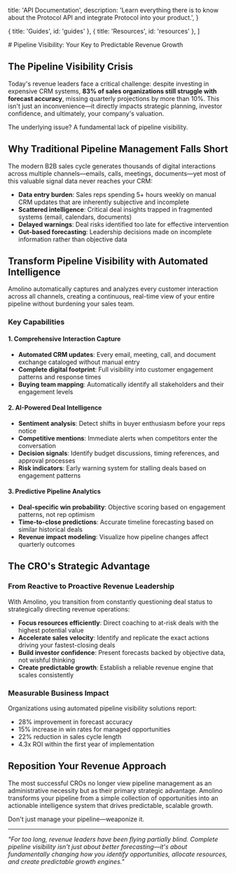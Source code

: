   title: 'API Documentation',
  description:
    'Learn everything there is to know about the Protocol API and integrate Protocol into your product.',
}

  { title: 'Guides', id: 'guides' },
  { title: 'Resources', id: 'resources' },
]

<Navbar />
<HeroPattern />
# Pipeline Visibility: Your Key to Predictable Revenue Growth

## The Pipeline Visibility Crisis

Today's revenue leaders face a critical challenge: despite investing in expensive CRM systems, **83% of sales organizations still struggle with forecast accuracy**, missing quarterly projections by more than 10%. This isn't just an inconvenience—it directly impacts strategic planning, investor confidence, and ultimately, your company's valuation.

The underlying issue? A fundamental lack of pipeline visibility.

## Why Traditional Pipeline Management Falls Short

The modern B2B sales cycle generates thousands of digital interactions across multiple channels—emails, calls, meetings, documents—yet most of this valuable signal data never reaches your CRM:

- **Data entry burden**: Sales reps spending 5+ hours weekly on manual CRM updates that are inherently subjective and incomplete
- **Scattered intelligence**: Critical deal insights trapped in fragmented systems (email, calendars, documents)
- **Delayed warnings**: Deal risks identified too late for effective intervention
- **Gut-based forecasting**: Leadership decisions made on incomplete information rather than objective data

## Transform Pipeline Visibility with Automated Intelligence

Amolino automatically captures and analyzes every customer interaction across all channels, creating a continuous, real-time view of your entire pipeline without burdening your sales team.

### Key Capabilities

#### 1. Comprehensive Interaction Capture
- **Automated CRM updates**: Every email, meeting, call, and document exchange cataloged without manual entry
- **Complete digital footprint**: Full visibility into customer engagement patterns and response times
- **Buying team mapping**: Automatically identify all stakeholders and their engagement levels

#### 2. AI-Powered Deal Intelligence
- **Sentiment analysis**: Detect shifts in buyer enthusiasm before your reps notice
- **Competitive mentions**: Immediate alerts when competitors enter the conversation
- **Decision signals**: Identify budget discussions, timing references, and approval processes
- **Risk indicators**: Early warning system for stalling deals based on engagement patterns

#### 3. Predictive Pipeline Analytics
- **Deal-specific win probability**: Objective scoring based on engagement patterns, not rep optimism
- **Time-to-close predictions**: Accurate timeline forecasting based on similar historical deals
- **Revenue impact modeling**: Visualize how pipeline changes affect quarterly outcomes

## The CRO's Strategic Advantage

### From Reactive to Proactive Revenue Leadership
With Amolino, you transition from constantly questioning deal status to strategically directing revenue operations:

- **Focus resources efficiently**: Direct coaching to at-risk deals with the highest potential value
- **Accelerate sales velocity**: Identify and replicate the exact actions driving your fastest-closing deals
- **Build investor confidence**: Present forecasts backed by objective data, not wishful thinking
- **Create predictable growth**: Establish a reliable revenue engine that scales consistently

### Measurable Business Impact
Organizations using automated pipeline visibility solutions report:

- 28% improvement in forecast accuracy
- 15% increase in win rates for managed opportunities
- 22% reduction in sales cycle length
- 4.3x ROI within the first year of implementation

## Reposition Your Revenue Approach

The most successful CROs no longer view pipeline management as an administrative necessity but as their primary strategic advantage. Amolino transforms your pipeline from a simple collection of opportunities into an actionable intelligence system that drives predictable, scalable growth.

Don't just manage your pipeline—weaponize it.

---

*"For too long, revenue leaders have been flying partially blind. Complete pipeline visibility isn't just about better forecasting—it's about fundamentally changing how you identify opportunities, allocate resources, and create predictable growth engines."*